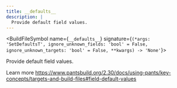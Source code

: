 ```yaml
---
title: __defaults__
description: |
  Provide default field values.
---
```



<BuildFileSymbol name={`__defaults__`} signature={`(*args: 'SetDefaultsT', ignore_unknown_fields: 'bool' = False, ignore_unknown_targets: 'bool' = False, **kwargs) -> 'None'`}>

Provide default field values.

Learn more https://www.pantsbuild.org/2.30/docs/using-pants/key-concepts/targets-and-build-files#field-default-values

</BuildFileSymbol>
